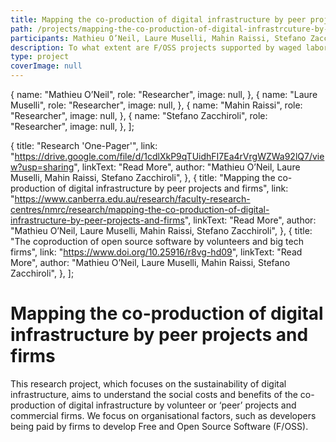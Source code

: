 ```yaml
---
title: Mapping the co-production of digital infrastructure by peer projects and firms
path: /projects/mapping-the-co-production-of-digital-infrastrcuture-by-peer-projects-and-firms
participants: Mathieu O’Neil, Laure Muselli, Mahin Raissi, Stefano Zacchiroli
description: To what extent are F/OSS projects supported by waged labor, and how does this affect project cohesion and sustainability?
type: project
coverImage: null
---
```


  {
    name: "Mathieu O’Neil",
    role: "Researcher",
    image: null,
  },
  {
    name: "Laure Muselli",
    role: "Researcher",
    image: null,
  },
  {
    name: "Mahin Raissi",
    role: "Researcher",
    image: null,
  },
  {
    name: "Stefano Zacchiroli",
    role: "Researcher",
    image: null,
  },
];

  {
    title: "Research 'One-Pager'",
    link: "https://drive.google.com/file/d/1cdlXkP9qTUidhFI7Ea4rVrgWZWa92lQ7/view?usp=sharing",
    linkText: "Read More",
    author: "Mathieu O’Neil, Laure Muselli, Mahin Raissi, Stefano Zacchiroli",
  },
  {
    title: "Mapping the co-production of digital infrastructure by peer projects and firms",
    link: "https://www.canberra.edu.au/research/faculty-research-centres/nmrc/research/mapping-the-co-production-of-digital-infrastructure-by-peer-projects-and-firms",
    linkText: "Read More",
    author: "Mathieu O’Neil, Laure Muselli, Mahin Raissi, Stefano Zacchiroli",
  },
  {
    title: "The coproduction of open source software by volunteers and big tech firms",
    link: "https://www.doi.org/10.25916/r8vg-hd09",
    linkText: "Read More",
    author: "Mathieu O’Neil, Laure Muselli, Mahin Raissi, Stefano Zacchiroli",
  },
];

# Mapping the co-production of digital infrastructure by peer projects and firms

This research project, which focuses on the sustainability of digital infrastructure, aims to understand the social costs and benefits of the co-production of digital infrastructure by volunteer or ‘peer’ projects and commercial firms. We focus on organisational factors, such as developers being paid by firms to develop Free and Open Source Software (F/OSS).
